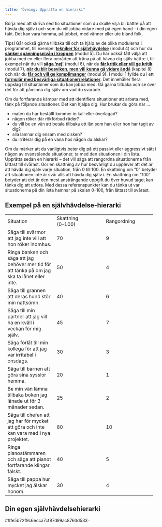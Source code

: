 ```yaml
---
title: "Övning: Upprätta en hierarki"
---
```


Börja med att skriva ned tio situationer som du skulle vilja bli bättre
på att hävda dig själv i och som du vill jobba vidare med på egen hand
-- i din egen takt. Det kan vara hemma, på jobbet, med vänner eller ute
bland folk.

[[Tips!]{.rlabel} Går också gärna tillbaka till och ta hjälp av de olika
modulerna i programmet, till exempel **[tekniker för
självhävdelse](https://www.iterapi.se/sites/respekt/program/4-m-ngdtr-na-konstruktiv-sj-lvh-vdelse-i-vardagen)**
(modul 4) och hur du **[sänker spänningsnivån i
kroppen](https://www.iterapi.se/sites/respekt/program/5-hitta-dina-s-tt-att-s-nka-sp-nningsniv-n)**
(modul 5). Du har också fått välja att jobba med en eller flera områden
att träna på att hävda dig själv bättre i, till exempel när du vill
**[säga
'nej'](https://www.iterapi.se/sites/respekt/program/6-s-ga-nej-konstruktivt)**
(modul 6), när du **[får kritik eller vill ge
kritik](https://www.iterapi.se/sites/respekt/program/7-hantera-kritik-konstruktivt)**
(modul 7), **[när du blir besviken, men vill kunna gå vidare
ändå](https://www.iterapi.se/sites/respekt/program/8-hantera-besvikelser-konstruktivt)**
(kapitel 8) och när du **[får och vill ge
komplimanger](https://www.iterapi.se/sites/respekt/program/9-ge-och-ta-emot-komplimanger-konstruktivt)**
(modul 9). ]{.rtip} I modul 1 fyllde du i ett **[formulär med besvärliga
situationer/relationer](https://www.iterapi.se/sites/respekt/program/1-hur-h-vdar-man-sig-sj-lv-konstruktivt-/6-uppgift-hur-bra-r-du-p-att-h-vda-dig-sj-lv-)**.
Det innehåller flera uppslag till situationer som du kan jobba med. Gå
gärna tillbaka och se över det för att påminna dig själv om vad du
svarade.

Om du fortfarande kämpar med att identifiera situationer att arbeta med,
tänk på följande situationer. Det kan hjälpa dig. Hur brukar du göra när
...

-   maten du har beställt kommer in kall eller överlagad?
-   någon röker där rökförbud råder?
-   du vill be en vän att betala tillbaka ett lån som han eller hon har
    tagit av dig?
-   alla lämnar dig ensam med disken?
-   du irriterar dig på en vana hos någon du älskar?

Om du märker att du vanligtvis beter dig på ett passivt eller aggressivt
sätt i någon av ovanstående situationer, ta med den situationen i din
lista. Upprätta sedan en hierarki -- det vill säga att rangordna
situationerna från lättast till svårast. Gör en skattning av hur
besvärligt du upplever att det är att hävda dig själv varje situation,
från 0 till 100. En skattning om "0" betyder att situationen inte är
svår alls att hävda dig själv i. En skattning om "100" betyder att det
är den mest ansträngande uppgift du över huvud taget kan tänka dig att
utföra. Med dessa referenspunkter kan du tänka ut var situationerna på
din lista hamnar på skalan 0--100, från lättast till svårast.

## Exempel på en självhävdelse-hierarki

  ----------------------- ----------------------- -----------------------
  Situation               Skattning\              Rangordning
                          (0--100)                

  Säga till svärmor att   70                      9
  jag inte vill att hon                           
  röker inomhus.                                  

  Ringa banken och säga   50                      4
  att jag behöver mer tid                         
  för att tänka på om jag                         
  ska ta lånet eller                              
  inte.                                           

  Säga till grannen att   40                      6
  deras hund stör min                             
  nattsömn.                                       

  Säga till min partner   45                      7
  att jag vill ha en                              
  kväll i veckan för mig                          
  själv.                                          

  Säga förlåt till min    30                      3
  kollega för att jag var                         
  irritabel i onsdags.                            

  Säga till barnen att    20                      1
  göra sina sysslor                               
  hemma.                                          

  Be min vän lämna        25                      2
  tillbaka boken jag                              
  lånade ut för 3 månader                         
  sedan.                                          

  Säga till chefen att    80                      10
  jag har för mycket att                          
  göra och inte kan vara                          
  med i nya projektet.                            

  Ringa pianostämmaren    40                      5
  och säga att pianot                             
  fortfarande klingar                             
  falskt.                                         

  Säga till pappa hur     30                      4
  mycket jag älskar                               
  honom.                                          

                                                  
  ----------------------- ----------------------- -----------------------

## Din egen självhävdelsehierarki

##fe5b72f9c6ecca7cf87d99ac8760d533=
